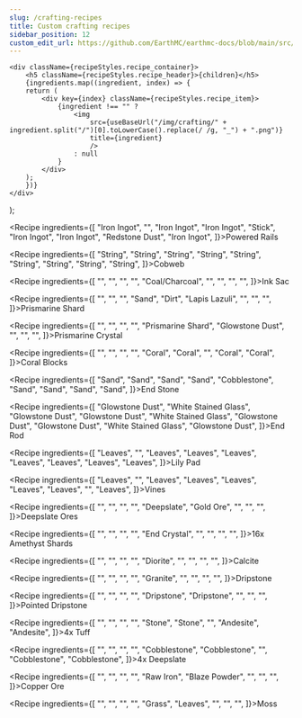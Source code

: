 ```yaml
---
slug: /crafting-recipes
title: Custom crafting recipes
sidebar_position: 12
custom_edit_url: https://github.com/EarthMC/earthmc-docs/blob/main/src/docs/crafting.mdx
---
```



    <div className={recipeStyles.recipe_container}>
        <h5 className={recipeStyles.recipe_header}>{children}</h5>
        {ingredients.map((ingredient, index) => {
        return (
            <div key={index} className={recipeStyles.recipe_item}>
                {ingredient !== "" ?
                    <img
                        src={useBaseUrl("/img/crafting/" + ingredient.split("/")[0].toLowerCase().replace(/ /g, "_") + ".png")}
                        title={ingredient}
                        />
                    : null
                }
            </div>
        );
        })}
    </div>
);

<Recipe ingredients={[
    "Iron Ingot", "", "Iron Ingot",
    "Iron Ingot", "Stick", "Iron Ingot",
    "Iron Ingot", "Redstone Dust", "Iron Ingot",
    ]}>Powered Rails</Recipe>

<Recipe ingredients={[
    "String", "String", "String",
    "String", "String", "String",
    "String", "String", "String",
    ]}>Cobweb</Recipe>

<Recipe ingredients={[
    "", "", "",
    "", "Coal/Charcoal", "",
    "", "", "",
    ]}>Ink Sac</Recipe>

<Recipe ingredients={[
    "", "", "",
    "Sand", "Dirt", "Lapis Lazuli",
    "", "", "",
    ]}>Prismarine Shard</Recipe>

<Recipe ingredients={[
    "", "", "",
    "", "Prismarine Shard", "Glowstone Dust",
    "", "", "",
    ]}>Prismarine Crystal</Recipe>

<Recipe ingredients={[
    "", "", "",
    "", "Coral", "Coral",
    "", "Coral", "Coral",
    ]}>Coral Blocks</Recipe>

<Recipe ingredients={[
    "Sand", "Sand", "Sand",
    "Sand", "Cobblestone", "Sand",
    "Sand", "Sand", "Sand",
    ]}>End Stone</Recipe>

<Recipe ingredients={[
    "Glowstone Dust", "White Stained Glass", "Glowstone Dust",
    "Glowstone Dust", "White Stained Glass", "Glowstone Dust",
    "Glowstone Dust", "White Stained Glass", "Glowstone Dust",
    ]}>End Rod</Recipe>

<Recipe ingredients={[
    "Leaves", "", "Leaves",
    "Leaves", "Leaves", "Leaves",
    "Leaves", "Leaves", "Leaves",
    ]}>Lily Pad</Recipe>

<Recipe ingredients={[
    "Leaves", "", "Leaves",
    "Leaves", "Leaves", "Leaves",
    "Leaves", "", "Leaves",
    ]}>Vines</Recipe>

<Recipe ingredients={[
    "", "", "",
    "", "Deepslate", "Gold Ore",
    "", "", "",
    ]}>Deepslate Ores</Recipe>

<Recipe ingredients={[
    "", "", "",
    "", "End Crystal", "",
    "", "", "",
    ]}>16x Amethyst Shards</Recipe>

<Recipe ingredients={[
    "", "", "",
    "", "Diorite", "",
    "", "", "",
    ]}>Calcite</Recipe>

<Recipe ingredients={[
    "", "", "",
    "", "Granite", "",
    "", "", "",
    ]}>Dripstone</Recipe>

<Recipe ingredients={[
    "", "", "",
    "", "Dripstone", "Dripstone",
    "", "", "",
    ]}>Pointed Dripstone</Recipe>

<Recipe ingredients={[
    "", "", "",
    "", "Stone", "Stone",
    "", "Andesite", "Andesite",
    ]}>4x Tuff</Recipe>

<Recipe ingredients={[
    "", "", "",
    "", "Cobblestone", "Cobblestone",
    "", "Cobblestone", "Cobblestone",
    ]}>4x Deepslate</Recipe>

<Recipe ingredients={[
    "", "", "",
    "", "Raw Iron", "Blaze Powder",
    "", "", "",
    ]}>Copper Ore</Recipe>

<Recipe ingredients={[
    "", "", "",
    "", "Grass", "Leaves",
    "", "", "",
    ]}>Moss</Recipe>